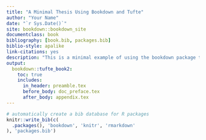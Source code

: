 ```yaml
--- 
title: "A Minimal Thesis Using Bookdown and Tufte"
author: "Your Name"
date: "`r Sys.Date()`"
site: bookdown::bookdown_site
documentclass: book
bibliography: [book.bib, packages.bib]
biblio-style: apalike
link-citations: yes
description: "This is a minimal example of using the bookdown package to write a thesis using tufte formatting"
output: 
  bookdown::tufte_book2:
    toc: true
    includes:
      in_header: preamble.tex
      before_body: doc_preface.tex
      after_body: appendix.tex
---
```



```r
# automatically create a bib database for R packages
knitr::write_bib(c(
  .packages(), 'bookdown', 'knitr', 'rmarkdown'
), 'packages.bib')
```
